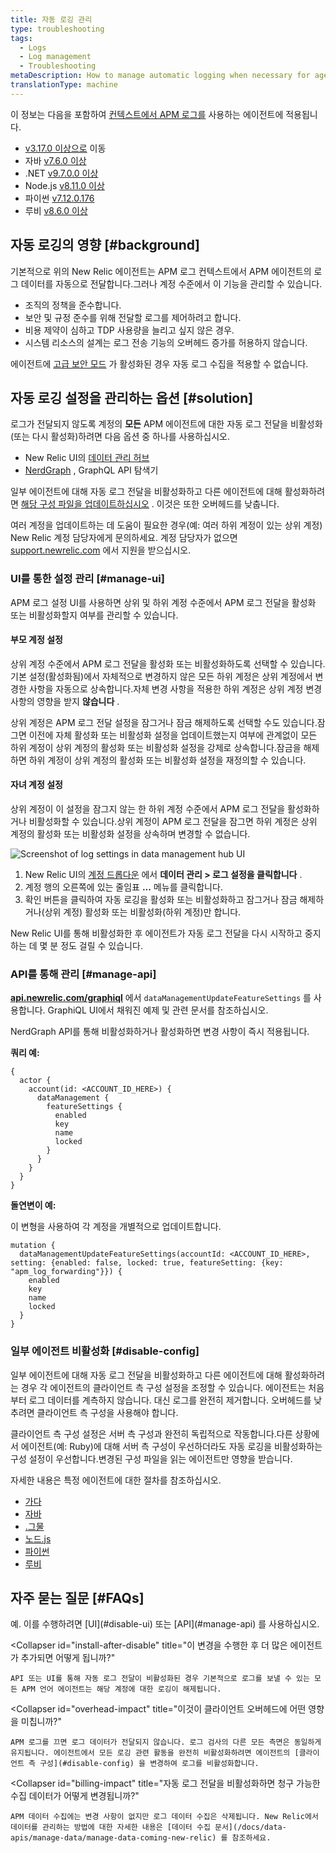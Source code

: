 ```yaml
---
title: 자동 로깅 관리
type: troubleshooting
tags:
  - Logs
  - Log management
  - Troubleshooting
metaDescription: How to manage automatic logging when necessary for agents using APM logs in context.
translationType: machine
---
```



이 정보는 다음을 포함하여 [컨텍스트에서 APM 로그를](/docs/apm/new-relic-apm/getting-started/get-started-logs-context) 사용하는 에이전트에 적용됩니다.

* [v3.17.0 이상으로](/docs/release-notes/agent-release-notes/go-release-notes) 이동
* 자바 [v7.6.0 이상](/docs/release-notes/agent-release-notes/java-release-notes/)
* .NET [v9.7.0.0 이상](/docs/release-notes/agent-release-notes/net-release-notes/)
* Node.js [v8.11.0 이상](/docs/release-notes/agent-release-notes/nodejs-release-notes)
* 파이썬 [v7.12.0.176](/docs/release-notes/agent-release-notes/python-release-notes)
* 루비 [v8.6.0 이상](/docs/release-notes/agent-release-notes/ruby-release-notes/)

## 자동 로깅의 영향 [#background]

기본적으로 위의 New Relic 에이전트는 APM 로그 컨텍스트에서 APM 에이전트의 로그 데이터를 자동으로 전달합니다.그러나 계정 수준에서 이 기능을 관리할 수 있습니다.

* 조직의 정책을 준수합니다.
* 보안 및 규정 준수를 위해 전달할 로그를 제어하려고 합니다.
* 비용 제약이 심하고 TDP 사용량을 늘리고 싶지 않은 경우.
* 시스템 리소스의 설계는 로그 전송 기능의 오버헤드 증가를 허용하지 않습니다.

에이전트에 [고급 보안 모드](/docs/apm/agents/manage-apm-agents/configuration/high-security-mode/) 가 활성화된 경우 자동 로그 수집을 적용할 수 없습니다.

## 자동 로깅 설정을 관리하는 옵션 [#solution]

로그가 전달되지 않도록 계정의 **모든** APM 에이전트에 대한 자동 로그 전달을 비활성화(또는 다시 활성화)하려면 다음 옵션 중 하나를 사용하십시오.

* New Relic UI의 [데이터 관리 허브](#manage-ui)
* [NerdGraph](#manage-api) , GraphQL API 탐색기

일부 에이전트에 대해 자동 로그 전달을 비활성화하고 다른 에이전트에 대해 활성화하려면 [해당 구성 파일을 업데이트하십시오](#disable-config) . 이것은 또한 오버헤드를 낮춥니다.

여러 계정을 업데이트하는 데 도움이 필요한 경우(예: 여러 하위 계정이 있는 상위 계정) New Relic 계정 담당자에게 문의하세요. 계정 담당자가 없으면 [support.newrelic.com](https://support.newrelic.com) 에서 지원을 받으십시오.

### UI를 통한 설정 관리 [#manage-ui]

APM 로그 설정 UI를 사용하면 상위 및 하위 계정 수준에서 APM 로그 전달을 활성화 또는 비활성화할지 여부를 관리할 수 있습니다.

#### 부모 계정 설정

상위 계정 수준에서 APM 로그 전달을 활성화 또는 비활성화하도록 선택할 수 있습니다.기본 설정(활성화됨)에서 자체적으로 변경하지 않은 모든 하위 계정은 상위 계정에서 변경한 사항을 자동으로 상속합니다.자체 변경 사항을 적용한 하위 계정은 상위 계정 변경 사항의 영향을 받지 **않습니다** .

상위 계정은 APM 로그 전달 설정을 잠그거나 잠금 해제하도록 선택할 수도 있습니다.잠그면 이전에 자체 활성화 또는 비활성화 설정을 업데이트했는지 여부에 관계없이 모든 하위 계정이 상위 계정의 활성화 또는 비활성화 설정을 강제로 상속합니다.잠금을 해제하면 하위 계정이 상위 계정의 활성화 또는 비활성화 설정을 재정의할 수 있습니다.

#### 자녀 계정 설정

상위 계정이 이 설정을 잠그지 않는 한 하위 계정 수준에서 APM 로그 전달을 활성화하거나 비활성화할 수 있습니다.상위 계정이 APM 로그 전달을 잠그면 하위 계정은 상위 계정의 활성화 또는 비활성화 설정을 상속하며 변경할 수 없습니다.

<img
  title="Manage automatic logging settings"
  alt="Screenshot of log settings in data management hub UI"
  src={manageLogForwarding}
/>

1. New Relic UI의 [계정 드롭다운](/docs/glossary/glossary/#account-dropdown) 에서 **데이터 관리 > 로그 설정을 클릭합니다** .
2. 계정 행의 오른쪽에 있는 줄임표 **...** 메뉴를 클릭합니다.
3. 확인 버튼을 클릭하여 자동 로깅을 활성화 또는 비활성화하고 잠그거나 잠금 해제하거나(상위 계정) 활성화 또는 비활성화(하위 계정)만 합니다.

New Relic UI를 통해 비활성화한 후 에이전트가 자동 로그 전달을 다시 시작하고 중지하는 데 몇 분 정도 걸릴 수 있습니다.

### API를 통해 관리 [#manage-api]

[**api.newrelic.com/graphiql**](https://api.newrelic.com/graphiql) 에서 `dataManagementUpdateFeatureSettings` 를 사용합니다. GraphiQL UI에서 채워진 예제 및 관련 문서를 참조하십시오.

NerdGraph API를 통해 비활성화하거나 활성화하면 변경 사항이 즉시 적용됩니다.

**쿼리 예:**

```
{
  actor {
    account(id: <ACCOUNT_ID_HERE>) {
      dataManagement {
        featureSettings {
          enabled
          key
          name
          locked
        }
      }
    }
  }
}
```

**돌연변이 예:**

이 변형을 사용하여 각 계정을 개별적으로 업데이트합니다.

```
mutation {
  dataManagementUpdateFeatureSettings(accountId: <ACCOUNT_ID_HERE>, setting: {enabled: false, locked: true, featureSetting: {key: "apm_log_forwarding"}}) {
    enabled
    key
    name
    locked
  }
}
```

### 일부 에이전트 비활성화 [#disable-config]

일부 에이전트에 대해 자동 로그 전달을 비활성화하고 다른 에이전트에 대해 활성화하려는 경우 각 에이전트의 클라이언트 측 구성 설정을 조정할 수 있습니다. 에이전트는 처음부터 로그 데이터를 계측하지 않습니다. 대신 로그를 완전히 제거합니다. 오버헤드를 낮추려면 클라이언트 측 구성을 사용해야 합니다.

클라이언트 측 구성 설정은 서버 측 구성과 완전히 독립적으로 작동합니다.다른 상황에서 에이전트(예: Ruby)에 대해 서버 측 구성이 우선하더라도 자동 로깅을 비활성화하는 구성 설정이 우선합니다.변경된 구성 파일을 읽는 에이전트만 영향을 받습니다.

자세한 내용은 특정 에이전트에 대한 절차를 참조하십시오.

* [가다](/docs/logs/logs-context/configure-logs-context-go)
* [자바](/docs/logs/logs-context/java-configure-logs-context-all/#1-agent)
* [.그물](/docs/logs/logs-context/net-configure-logs-context-all/#1-agent)
* [노드.js](/docs/logs/logs-context/configure-logs-context-nodejs/#1-agent)
* [파이썬](/docs/logs/logs-context/configure-logs-context-python/#1-agent)
* [루비](/docs/logs/logs-context/configure-logs-context-ruby/#1-agent)

## 자주 묻는 질문 [#FAQs]

<CollapserGroup>
  <Collapser
    id="disable-before-install"
    title="언어 에이전트를 설치하기 전에 에이전트의 로그를 끌 수 있습니까?"
  >
    예. 이를 수행하려면 [UI](#disable-ui) 또는 [API](#manage-api) 를 사용하십시오.
  </Collapser>

  <Collapser
    id="install-after-disable"
    title="이 변경을 수행한 후 더 많은 에이전트가 추가되면 어떻게 됩니까?"
  >
    API 또는 UI를 통해 자동 로그 전달이 비활성화된 경우 기본적으로 로그를 보낼 수 있는 모든 APM 언어 에이전트는 해당 계정에 대한 로깅이 해제됩니다.
  </Collapser>

  <Collapser
    id="overhead-impact"
    title="이것이 클라이언트 오버헤드에 어떤 영향을 미칩니까?"
  >
    APM 로그를 끄면 로그 데이터가 전달되지 않습니다. 로그 검사의 다른 모든 측면은 동일하게 유지됩니다. 에이전트에서 모든 로깅 관련 활동을 완전히 비활성화하려면 에이전트의 [클라이언트 측 구성](#disable-config) 을 변경하여 로그를 비활성화합니다.
  </Collapser>

  <Collapser
    id="billing-impact"
    title="자동 로그 전달을 비활성화하면 청구 가능한 수집 데이터가 어떻게 변경됩니까?"
  >
    APM 데이터 수집에는 변경 사항이 없지만 로그 데이터 수집은 삭제됩니다. New Relic에서 데이터를 관리하는 방법에 대한 자세한 내용은 [데이터 수집 문서](/docs/data-apis/manage-data/manage-data-coming-new-relic) 를 참조하세요.
  </Collapser>
</CollapserGroup>